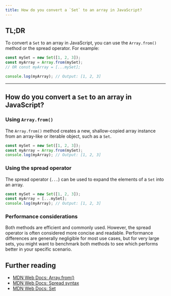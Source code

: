 ```yaml
---
title: How do you convert a `Set` to an array in JavaScript?
---
```


## TL;DR

To convert a `Set` to an array in JavaScript, you can use the `Array.from()` method or the spread operator. For example:

```js live
const mySet = new Set([1, 2, 3]);
const myArray = Array.from(mySet);
// OR const myArray = [...mySet];

console.log(myArray); // Output: [1, 2, 3]
```

---

## How do you convert a `Set` to an array in JavaScript?

### Using `Array.from()`

The `Array.from()` method creates a new, shallow-copied array instance from an array-like or iterable object, such as a `Set`.

```js live
const mySet = new Set([1, 2, 3]);
const myArray = Array.from(mySet);
console.log(myArray); // Output: [1, 2, 3]
```

### Using the spread operator

The spread operator (`...`) can be used to expand the elements of a `Set` into an array.

```js live
const mySet = new Set([1, 2, 3]);
const myArray = [...mySet];
console.log(myArray); // Output: [1, 2, 3]
```

### Performance considerations

Both methods are efficient and commonly used. However, the spread operator is often considered more concise and readable. Performance differences are generally negligible for most use cases, but for very large sets, you might want to benchmark both methods to see which performs better in your specific scenario.

## Further reading

- [MDN Web Docs: Array.from()](https://developer.mozilla.org/en-US/docs/Web/JavaScript/Reference/Global_Objects/Array/from)
- [MDN Web Docs: Spread syntax](https://developer.mozilla.org/en-US/docs/Web/JavaScript/Reference/Operators/Spread_syntax)
- [MDN Web Docs: Set](https://developer.mozilla.org/en-US/docs/Web/JavaScript/Reference/Global_Objects/Set)
